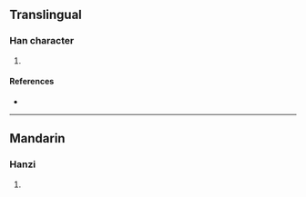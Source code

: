 {{character info/new}}
==Translingual==

===Han character===
{{Han char|rn=86|rad=火|as=07|sn=11|four=|canj=FFG|ids=⿱炎土}}

# {{defn|Han|sort=火07}}

====References====
* {{Han ref|kx=0672.060|dkj=19061|hdz=32205.130|uh=70FE|ud=28926}}

----

==Mandarin==

===Hanzi===
{{cmn-hanzi|pin=[[chì]] ([[chi4]])|wg=ch'ih<sup>4</sup>}}

# {{defn|lang=cmn|sort=火07}}